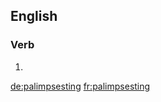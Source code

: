 ==English==

===Verb===
{{head|en|present participle}}

# {{present participle of|palimpsest|lang=en}}

[[de:palimpsesting]]
[[fr:palimpsesting]]